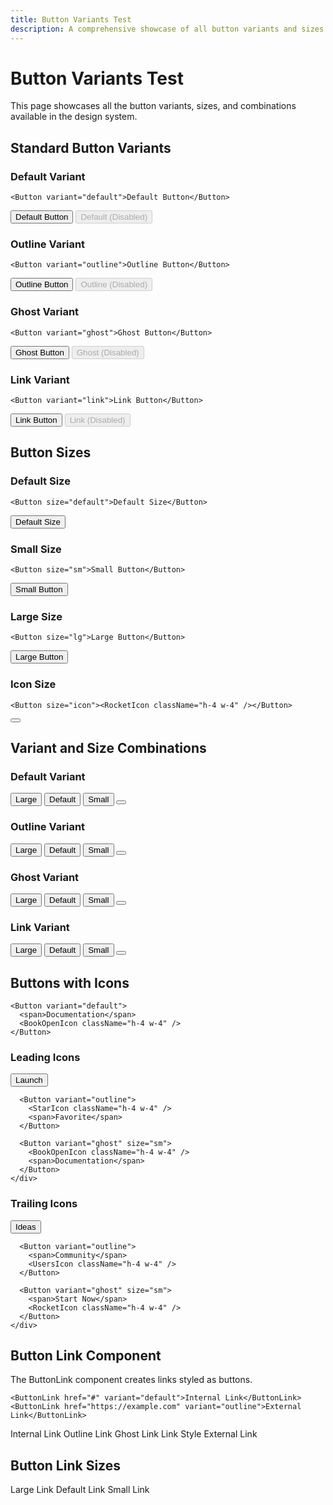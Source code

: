 ```yaml
---
title: Button Variants Test
description: A comprehensive showcase of all button variants and sizes
---
```


# Button Variants Test

This page showcases all the button variants, sizes, and combinations available in the design system.

## Standard Button Variants

### Default Variant

```tsx
<Button variant="default">Default Button</Button>
```

<div className="flex flex-wrap gap-4 my-4">
  <Button variant="default">Default Button</Button>
  <Button variant="default" disabled>Default (Disabled)</Button>
</div>

### Outline Variant

```tsx
<Button variant="outline">Outline Button</Button>
```

<div className="flex flex-wrap gap-4 my-4">
  <Button variant="outline">Outline Button</Button>
  <Button variant="outline" disabled>Outline (Disabled)</Button>
</div>

### Ghost Variant

```tsx
<Button variant="ghost">Ghost Button</Button>
```

<div className="flex flex-wrap gap-4 my-4">
  <Button variant="ghost">Ghost Button</Button>
  <Button variant="ghost" disabled>Ghost (Disabled)</Button>
</div>

### Link Variant

```tsx
<Button variant="link">Link Button</Button>
```

<div className="flex flex-wrap gap-4 my-4">
  <Button variant="link">Link Button</Button>
  <Button variant="link" disabled>Link (Disabled)</Button>
</div>

## Button Sizes

### Default Size

```tsx
<Button size="default">Default Size</Button>
```

<div className="flex flex-wrap gap-4 my-4">
  <Button size="default">Default Size</Button>
</div>

### Small Size

```tsx
<Button size="sm">Small Button</Button>
```

<div className="flex flex-wrap gap-4 my-4">
  <Button size="sm">Small Button</Button>
</div>

### Large Size

```tsx
<Button size="lg">Large Button</Button>
```

<div className="flex flex-wrap gap-4 my-4">
  <Button size="lg">Large Button</Button>
</div>

### Icon Size

```tsx
<Button size="icon"><RocketIcon className="h-4 w-4" /></Button>
```

<div className="flex flex-wrap gap-4 my-4">
  <Button size="icon"><RocketIcon className="h-4 w-4" /></Button>
</div>

## Variant and Size Combinations

<div className="grid grid-cols-1 sm:grid-cols-2 lg:grid-cols-4 gap-4 my-6">
  <div className="space-y-2">
    <h3 className="text-sm font-medium">Default Variant</h3>
    <div className="flex flex-col gap-2">
      <Button variant="default" size="lg">Large</Button>
      <Button variant="default" size="default">Default</Button>
      <Button variant="default" size="sm">Small</Button>
      <Button variant="default" size="icon"><RocketIcon className="h-4 w-4" /></Button>
    </div>
  </div>

  <div className="space-y-2">
    <h3 className="text-sm font-medium">Outline Variant</h3>
    <div className="flex flex-col gap-2">
      <Button variant="outline" size="lg">Large</Button>
      <Button variant="outline" size="default">Default</Button>
      <Button variant="outline" size="sm">Small</Button>
      <Button variant="outline" size="icon"><StarIcon className="h-4 w-4" /></Button>
    </div>
  </div>

  <div className="space-y-2">
    <h3 className="text-sm font-medium">Ghost Variant</h3>
    <div className="flex flex-col gap-2">
      <Button variant="ghost" size="lg">Large</Button>
      <Button variant="ghost" size="default">Default</Button>
      <Button variant="ghost" size="sm">Small</Button>
      <Button variant="ghost" size="icon"><BookOpenIcon className="h-4 w-4" /></Button>
    </div>
  </div>

  <div className="space-y-2">
    <h3 className="text-sm font-medium">Link Variant</h3>
    <div className="flex flex-col gap-2">
      <Button variant="link" size="lg">Large</Button>
      <Button variant="link" size="default">Default</Button>
      <Button variant="link" size="sm">Small</Button>
      <Button variant="link" size="icon"><LightbulbIcon className="h-4 w-4" /></Button>
    </div>
  </div>
</div>

## Buttons with Icons

```tsx
<Button variant="default">
  <span>Documentation</span>
  <BookOpenIcon className="h-4 w-4" />
</Button>
```

<div className="grid grid-cols-1 sm:grid-cols-2 gap-4 my-6">
  <div className="space-y-4">
    <h3 className="text-sm font-medium">Leading Icons</h3>
    <div className="flex flex-col gap-2">
      <Button variant="default">
        <RocketIcon className="h-4 w-4" />
        <span>Launch</span>
      </Button>
      
      <Button variant="outline">
        <StarIcon className="h-4 w-4" />
        <span>Favorite</span>
      </Button>
      
      <Button variant="ghost" size="sm">
        <BookOpenIcon className="h-4 w-4" />
        <span>Documentation</span>
      </Button>
    </div>
  </div>

  <div className="space-y-4">
    <h3 className="text-sm font-medium">Trailing Icons</h3>
    <div className="flex flex-col gap-2">
      <Button variant="default">
        <span>Ideas</span>
        <LightbulbIcon className="h-4 w-4" />
      </Button>
      
      <Button variant="outline">
        <span>Community</span>
        <UsersIcon className="h-4 w-4" />
      </Button>
      
      <Button variant="ghost" size="sm">
        <span>Start Now</span>
        <RocketIcon className="h-4 w-4" />
      </Button>
    </div>
  </div>
</div>

## Button Link Component

The ButtonLink component creates links styled as buttons.

```tsx
<ButtonLink href="#" variant="default">Internal Link</ButtonLink>
<ButtonLink href="https://example.com" variant="outline">External Link</ButtonLink>
```

<div className="flex flex-wrap gap-4 my-6">
  <ButtonLink href="#" variant="default">Internal Link</ButtonLink>
  <ButtonLink href="#" variant="outline">Outline Link</ButtonLink>
  <ButtonLink href="#" variant="ghost">Ghost Link</ButtonLink>
  <ButtonLink href="#" variant="link">Link Style</ButtonLink>
  <ButtonLink href="https://example.com" variant="default" external>External Link</ButtonLink>
</div>

## Button Link Sizes

<div className="flex flex-wrap gap-4 my-6">
  <ButtonLink href="#" variant="default" size="lg">Large Link</ButtonLink>
  <ButtonLink href="#" variant="default" size="default">Default Link</ButtonLink>
  <ButtonLink href="#" variant="default" size="sm">Small Link</ButtonLink>
</div>
